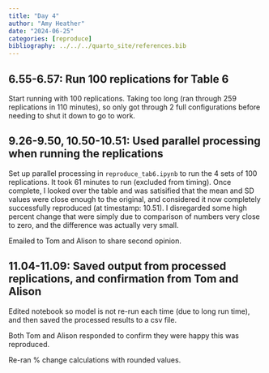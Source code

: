 ```yaml
---
title: "Day 4"
author: "Amy Heather"
date: "2024-06-25"
categories: [reproduce]
bibliography: ../../../quarto_site/references.bib
---
```


## 6.55-6.57: Run 100 replications for Table 6

Start running with 100 replications. Taking too long (ran through 259 replications in 110 minutes), so only got through 2 full configurations before needing to shut it down to go to work.

## 9.26-9.50, 10.50-10.51: Used parallel processing when running the replications

Set up parallel processing in `reproduce_tab6.ipynb` to run the 4 sets of 100 replications. It took 61 minutes to run (excluded from timing). Once complete, I looked over the table and was satisified that the mean and SD values were close enough to the original, and considered it now completely successfully reproduced (at timestamp: 10.51). I disregarded some high percent change that were simply due to comparison of numbers very close to zero, and the difference was actually very small.

Emailed to Tom and Alison to share second opinion.

## 11.04-11.09: Saved output from processed replications, and confirmation from Tom and Alison

Edited notebook so model is not re-run each time (due to long run time), and then saved the processed results to a csv file.

Both Tom and Alison responded to confirm they were happy this was reproduced.

Re-ran % change calculations with rounded values.